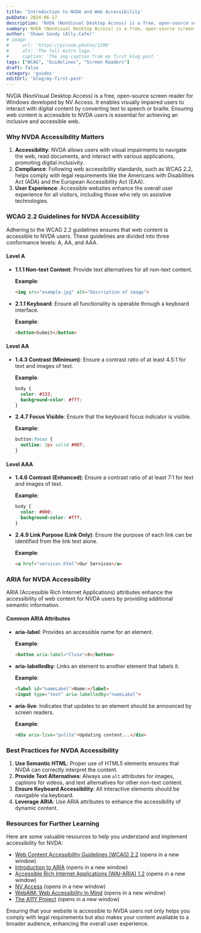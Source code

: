 ```yaml
---
title: 'Introduction to NVDA and Web Accessibility'
pubDate: 2024-06-17
description: 'NVDA (NonVisual Desktop Access) is a free, open-source screen reader for Windows developed by NV Access.'
summary: NVDA (NonVisual Desktop Access) is a free, open-source screen reader for Windows developed by NV Access. It enables visually impaired users to interact with digital content by converting text to speech or braille.
author: 'Shawn Sandy (Ally.Cafe)'
# image:
#     url: 'https://picsum.photos/1200'
#     alt: 'The full Astro logo.'
#     caption: 'The img caption from my first blog post.'
tags: ["WCAG", "Guidelines", "Screen Readers"]
draft: false
category: 'guides'
editUrl: 'blog/my-first-post'
---
```


NVDA (NonVisual Desktop Access) is a free, open-source screen reader for Windows developed by NV Access. It enables visually impaired users to interact with digital content by converting text to speech or braille. Ensuring web content is accessible to NVDA users is essential for achieving an inclusive and accessible web.

### Why NVDA Accessibility Matters

1. **Accessibility**: NVDA allows users with visual impairments to navigate the web, read documents, and interact with various applications, promoting digital inclusivity.
2. **Compliance**: Following web accessibility standards, such as WCAG 2.2, helps comply with legal requirements like the Americans with Disabilities Act (ADA) and the European Accessibility Act (EAA).
3. **User Experience**: Accessible websites enhance the overall user experience for all visitors, including those who rely on assistive technologies.

### WCAG 2.2 Guidelines for NVDA Accessibility

Adhering to the WCAG 2.2 guidelines ensures that web content is accessible to NVDA users. These guidelines are divided into three conformance levels: A, AA, and AAA.

#### Level A

- **1.1.1 Non-text Content**: Provide text alternatives for all non-text content.
  
  **Example**:
  ```html
  <img src="example.jpg" alt="Description of image">
  ```

- **2.1.1 Keyboard**: Ensure all functionality is operable through a keyboard interface.
  
  **Example**:
  ```html
  <button>Submit</button>
  ```

#### Level AA

- **1.4.3 Contrast (Minimum)**: Ensure a contrast ratio of at least 4.5:1 for text and images of text.
  
  **Example**:
  ```css
  body {
    color: #333;
    background-color: #fff;
  }
  ```

- **2.4.7 Focus Visible**: Ensure that the keyboard focus indicator is visible.
  
  **Example**:
  ```css
  button:focus {
    outline: 2px solid #00f;
  }
  ```

#### Level AAA

- **1.4.6 Contrast (Enhanced)**: Ensure a contrast ratio of at least 7:1 for text and images of text.
  
  **Example**:
  ```css
  body {
    color: #000;
    background-color: #fff;
  }
  ```

- **2.4.9 Link Purpose (Link Only)**: Ensure the purpose of each link can be identified from the link text alone.
  
  **Example**:
  ```html
  <a href="services.html">Our Services</a>
  ```

### ARIA for NVDA Accessibility

ARIA (Accessible Rich Internet Applications) attributes enhance the accessibility of web content for NVDA users by providing additional semantic information.

#### Common ARIA Attributes

- **aria-label**: Provides an accessible name for an element.
  
  **Example**:
  ```html
  <button aria-label="Close">X</button>
  ```

- **aria-labelledby**: Links an element to another element that labels it.
  
  **Example**:
  ```html
  <label id="nameLabel">Name:</label>
  <input type="text" aria-labelledby="nameLabel">
  ```

- **aria-live**: Indicates that updates to an element should be announced by screen readers.
  
  **Example**:
  ```html
  <div aria-live="polite">Updating content...</div>
  ```

### Best Practices for NVDA Accessibility

1. **Use Semantic HTML**: Proper use of HTML5 elements ensures that NVDA can correctly interpret the content.
2. **Provide Text Alternatives**: Always use `alt` attributes for images, captions for videos, and text alternatives for other non-text content.
3. **Ensure Keyboard Accessibility**: All interactive elements should be navigable via keyboard.
4. **Leverage ARIA**: Use ARIA attributes to enhance the accessibility of dynamic content.

### Resources for Further Learning

Here are some valuable resources to help you understand and implement accessibility for NVDA:

- [Web Content Accessibility Guidelines (WCAG) 2.2](https://www.w3.org/TR/WCAG22/) (opens in a new window)
- [Introduction to ARIA](https://developer.mozilla.org/en-US/docs/Web/Accessibility/ARIA) (opens in a new window)
- [Accessible Rich Internet Applications (WAI-ARIA) 1.2](https://www.w3.org/TR/wai-aria-1.2/) (opens in a new window)
- [NV Access](https://www.nvaccess.org/) (opens in a new window)
- [WebAIM: Web Accessibility In Mind](https://webaim.org/) (opens in a new window)
- [The A11Y Project](https://www.a11yproject.com/) (opens in a new window)

Ensuring that your website is accessible to NVDA users not only helps you comply with legal requirements but also makes your content available to a broader audience, enhancing the overall user experience.